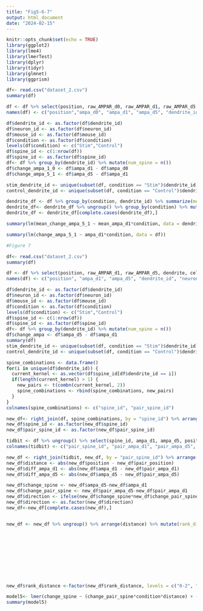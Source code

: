 ---
title: "Fig5-6-7"
output: html_document
date: "2024-02-15"
---

```{r setup, include=FALSE}
knitr::opts_chunk$set(echo = TRUE)
library(ggplot2)
library(lme4)
library(lmerTest)
library(dplyr)
library(tidyr)
library(glmnet)
library(ggprism)

```

```{r Fig5E}
df<- read.csv("dataset_2.csv")
summary(df)

df <- df %>% select(position, raw_AMPAR_d0, raw_AMPAR_d1, raw_AMPAR_d5, dendrite, cell, mouse, condition)
names(df) <- c("position","ampa_d0", "ampa_d1", "ampa_d5", "dendrite_id", "neuron_id", "mouse_id", "condition")

df$dendrite_id <- as.factor(df$dendrite_id)
df$neuron_id <- as.factor(df$neuron_id)
df$mouse_id <- as.factor(df$mouse_id)
df$condition <- as.factor(df$condition)
levels(df$condition) <- c("Stim","Control")
df$spine_id <- c(1:nrow(df))
df$spine_id <- as.factor(df$spine_id)
df<- df %>% group_by(dendrite_id) %>% mutate(num_spine = n())
df$change_ampa_1_0 <- df$ampa_d1 - df$ampa_d0
df$change_ampa_5_1 <- df$ampa_d5 - df$ampa_d1

stim_dendrite_id <- unique(subset(df, condition == "Stim")$dendrite_id)
control_dendrite_id <- unique(subset(df, condition == "Control")$dendrite_id)

dendrite_df <- df %>% group_by(condition, dendrite_id) %>% summarize(mean_change_ampa_1_0 = mean(change_ampa_1_0, na.rm=TRUE),mean_change_ampa_5_1 = mean(change_ampa_5_1, na.rm=TRUE), mean_ampa_d0=mean(ampa_d0, na.rm=TRUE),mean_ampa_d1=mean(ampa_d1, na.rm=TRUE), mean_ampa_d5=mean(ampa_d5, na.rm=TRUE))
dendrite_df<- dendrite_df %>% ungroup() %>% group_by(condition) %>% mutate(dendrite_id2 = row_number(dendrite_id))
dendrite_df <- dendrite_df[complete.cases(dendrite_df),]

summary(lm(mean_change_ampa_5_1 ~ mean_ampa_d1*condition, data = dendrite_df))

```


```{r Fig6D}
summary(lm(change_ampa_5_1 ~ ampa_d1*condition, data = df))
```


```{r Fig7, echo=FALSE}
#Figure 7

df<- read.csv("dataset_2.csv")
summary(df)

df <- df %>% select(position, raw_AMPAR_d1, raw_AMPAR_d5, dendrite, cell, mouse, condition)
names(df) <- c("position", "ampa_d1", "ampa_d5", "dendrite_id", "neuron_id", "mouse_id", "condition")

df$dendrite_id <- as.factor(df$dendrite_id)
df$neuron_id <- as.factor(df$neuron_id)
df$mouse_id <- as.factor(df$mouse_id)
df$condition <- as.factor(df$condition)
levels(df$condition) <- c("Stim","Control")
df$spine_id <- c(1:nrow(df))
df$spine_id <- as.factor(df$spine_id)
df<- df %>% group_by(dendrite_id) %>% mutate(num_spine = n())
df$change_ampa <- df$ampa_d5 - df$ampa_d1
summary(df)
stim_dendrite_id <- unique(subset(df, condition == "Stim")$dendrite_id)
control_dendrite_id <- unique(subset(df, condition == "Control")$dendrite_id)

spine_combinations <- data.frame()
for(i in unique(df$dendrite_id)) {
  current_kernel <- as.vector(df$spine_id[df$dendrite_id == i])
  if(length(current_kernel) > 1) {
    new_pairs <- t(combn(current_kernel, 2))
    spine_combinations <- rbind(spine_combinations, new_pairs)
  }
}
colnames(spine_combinations) <- c("spine_id", "pair_spine_id")

new_df<- right_join(df, spine_combinations, by = "spine_id") %>% arrange(as.numeric(spine_id))
new_df$spine_id <- as.factor(new_df$spine_id)
new_df$pair_spine_id <- as.factor(new_df$pair_spine_id)

tidbit <- df %>% ungroup() %>% select(spine_id, ampa_d1, ampa_d5, position)
colnames(tidbit) <- c("pair_spine_id", "pair_ampa_d1", "pair_ampa_d5", "pair_position")

new_df <- right_join(tidbit, new_df, by = "pair_spine_id") %>% arrange(as.numeric(spine_id))
new_df$distance <- abs(new_df$position - new_df$pair_position)
new_df$diff_ampa_d1 <- abs(new_df$ampa_d1 - new_df$pair_ampa_d1)
new_df$diff_ampa_d5 <- abs(new_df$ampa_d5 - new_df$pair_ampa_d5)

new_df$change_spine <- new_df$ampa_d5-new_df$ampa_d1
new_df$change_pair_spine <- new_df$pair_ampa_d5-new_df$pair_ampa_d1
new_df$direction <- ifelse(new_df$change_spine*new_df$change_pair_spine > 0, "same_direction_change", ifelse(new_df$change_spine*new_df$change_pair_spine < 0, "opposite_direction_change", "no_change"))
new_df$direction <- as.factor(new_df$direction)
new_df<-new_df[complete.cases(new_df),]


new_df <- new_df %>% ungroup() %>% arrange(distance) %>% mutate(rank_distance = ifelse(distance < 2, "0-2", 
                                                                                       (ifelse(distance < 4, "2-4",
                                                                                               (ifelse(distance < 6, "4-6",
                                                                                                       (ifelse(distance < 8, "6-8",
                                                                                                               (ifelse(distance < 10, "8-10",
                                                                                                                       (ifelse(distance < 15, "10-15",
                                                                                                                               (ifelse(distance < 20, "15-20",
                                                                                                                                       (ifelse(distance < 30, "20-30",
                                                                                                                                               (ifelse(distance< 170, "30-max"
                                                                                                                                               ))))))))))))))))))

new_df$rank_distance <-factor(new_df$rank_distance, levels = c("0-2", "2-4", "4-6", "6-8", "8-10", "10-15","15-20", "20-30", "30-max"))

model5<- lmer(change_spine ~ (change_pair_spine*condition*distance) + (1|dendrite_id), data = new_df)
summary(model5)
```
